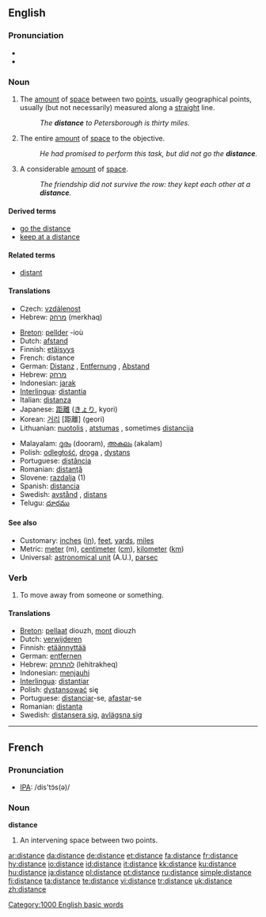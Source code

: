 ==English==

{{rank|try|loved|deal|625|distance|thinking|beginning|unless}}

===Pronunciation===
* {{IPA|/ˈdɪstəns/}}
* {{audio|en-us-distance.ogg|Audio (US)}}

===Noun===
{{en-noun|s|-}}

# {{countable}} The [[amount]] of [[space]] between two [[point]]s, usually geographical points, usually (but not necessarily) measured along a [[straight]] line.
#: ''The '''distance''' to Petersborough is thirty miles.''
# {{context|uncountable|figurative}} The entire [[amount]] of [[space]] to the objective.
#: ''He had promised to perform this task, but did not go the '''distance'''.''
# {{context|uncountable|figurative}} A considerable [[amount]] of [[space]].
#: ''The friendship did not survive the row: they kept each other at a '''distance'''.''

====Derived terms====
* [[go the distance]]
* [[keep at a distance]]

====Related terms====
* [[distant]]

====Translations====
{{trans-top|amount of space between two points}}
* Czech: [[vzdálenost]] {{f}}
*Hebrew: [[מרחק]] (merkhaq) {{m}}
{{trans-mid}}
{{trans-bottom}}
{{checktrans-top}}
* [[Breton]]: [[pellder]] {{m}} -ioù {{p}}
* Dutch: [[afstand]] {{m}}
* Finnish: [[etäisyys]]
* French: distance {{f}}
* German: [[Distanz]] {{f}}, [[Entfernung]] {{f}}, [[Abstand]] {{m}}
* Hebrew: [[מרחק]] {{m}}
* Indonesian: [[jarak]]
* [[Interlingua]]: [[distantia]]
* Italian: [[distanza]] {{f}}
* Japanese: [[距離]] ([[きょり]], kyori)
* Korean: [[거리]] [距離] (geori)
* Lithuanian: [[nuotolis]] {{m}}, [[atstumas]] {{m}}, sometimes [[distancija]] {{f}}
{{trans-mid}}
* Malayalam: [[ദൂരം]] (dooram), [[അകലം]] (akalam)
* Polish: [[odległość]], [[droga]] {{f}}, [[dystans]] {{m}}
* Portuguese: [[distância]] {{f}}
* Romanian: [[distanţă]] {{f}}
* Slovene: [[razdalja]] {{f}} (1)
* Spanish: [[distancia]] {{f}}
* Swedish: [[avstånd]] {{n}}, [[distans]] {{c}}
* Telugu: [[దూరము]]
{{trans-bottom}}

====See also====
* Customary: [[inch]]es ([[in]]), [[feet]], [[yard]]s, [[mile]]s
* Metric: [[meter]] (m), [[centimeter]] ([[cm]]), [[kilometer]] ([[km]])
* Universal: [[astronomical unit]] (A.U.), [[parsec]]


===Verb===
{{en-verb|distanc|ing}}

# To move away from someone or something.

====Translations====
* [[Breton]]: [[pellaat]] diouzh, [[mont]] diouzh
* Dutch: [[verwijderen]]
* Finnish: [[etäännyttää]]
* German: [[entfernen]]
* Hebrew: [[להתרחק]] (lehitrakheq)
* Indonesian: [[menjauhi]]
* [[Interlingua]]: [[distantiar]]
* Polish: [[dystansować]] się
* Portuguese: [[distanciar]]-se, [[afastar]]-se
* Romanian: [[distanţa]]
* Swedish: [[distansera sig]], [[avlägsna sig]]

[[Category:1000 English basic words]]

----

==French==

===Pronunciation===
* [[w:IPA|IPA]]: /dis'tɔ̃s(ə)/

===Noun===
'''distance''' {{f}}

# An intervening space between two points.

[[ar:distance]]
[[da:distance]]
[[de:distance]]
[[et:distance]]
[[fa:distance]]
[[fr:distance]]
[[hy:distance]]
[[io:distance]]
[[id:distance]]
[[it:distance]]
[[kk:distance]]
[[ku:distance]]
[[hu:distance]]
[[ja:distance]]
[[pl:distance]]
[[pt:distance]]
[[ru:distance]]
[[simple:distance]]
[[fi:distance]]
[[ta:distance]]
[[te:distance]]
[[vi:distance]]
[[tr:distance]]
[[uk:distance]]
[[zh:distance]]